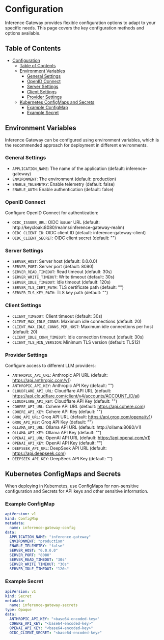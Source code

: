 
# Configuration

Inference Gateway provides flexible configuration options to adapt to your specific needs.
This page covers the key configuration methods and options available.

## Table of Contents
- [Configuration](#configuration)
  - [Table of Contents](#table-of-contents)
  - [Environment Variables](#environment-variables)
    - [General Settings](#general-settings)
    - [OpenID Connect](#openid-connect)
    - [Server Settings](#server-settings)
    - [Client Settings](#client-settings)
    - [Provider Settings](#provider-settings)
  - [Kubernetes ConfigMaps and Secrets](#kubernetes-configmaps-and-secrets)
    - [Example ConfigMap](#example-configmap)
    - [Example Secret](#example-secret)


## Environment Variables

Inference Gateway can be configured using environment variables, which is the recommended
approach for deployment in different environments.

### General Settings

- `APPLICATION_NAME`: The name of the application (default: inference-gateway)
- `ENVIRONMENT`: The environment (default: production)
- `ENABLE_TELEMETRY`: Enable telemetry (default: false)
- `ENABLE_AUTH`: Enable authentication (default: false)

### OpenID Connect

Configure OpenID Connect for authentication:

- `OIDC_ISSUER_URL`: OIDC issuer URL (default: http://keycloak:8080/realms/inference-gateway-realm)
- `OIDC_CLIENT_ID`: OIDC client ID (default: inference-gateway-client)
- `OIDC_CLIENT_SECRET`: OIDC client secret (default: "")

### Server Settings

- `SERVER_HOST`: Server host (default: 0.0.0.0)
- `SERVER_PORT`: Server port (default: 8080)
- `SERVER_READ_TIMEOUT`: Read timeout (default: 30s)
- `SERVER_WRITE_TIMEOUT`: Write timeout (default: 30s)
- `SERVER_IDLE_TIMEOUT`: Idle timeout (default: 120s)
- `SERVER_TLS_CERT_PATH`: TLS certificate path (default: "")
- `SERVER_TLS_KEY_PATH`: TLS key path (default: "")

### Client Settings

- `CLIENT_TIMEOUT`: Client timeout (default: 30s)
- `CLIENT_MAX_IDLE_CONNS`: Maximum idle connections (default: 20)
- `CLIENT_MAX_IDLE_CONNS_PER_HOST`: Maximum idle connections per host (default: 20)
- `CLIENT_IDLE_CONN_TIMEOUT`: Idle connection timeout (default: 30s)
- `CLIENT_TLS_MIN_VERSION`: Minimum TLS version (default: TLS12)

### Provider Settings

Configure access to different LLM providers:

- `ANTHROPIC_API_URL`: Anthropic API URL (default: https://api.anthropic.com/v1)
- `ANTHROPIC_API_KEY`: Anthropic API Key (default: "")
- `CLOUDFLARE_API_URL`: Cloudflare API URL (default: https://api.cloudflare.com/client/v4/accounts/ACCOUNT_ID/ai)
- `CLOUDFLARE_API_KEY`: Cloudflare API Key (default: "")
- `COHERE_API_URL`: Cohere API URL (default: https://api.cohere.com)
- `COHERE_API_KEY`: Cohere API Key (default: "")
- `GROQ_API_URL`: Groq API URL (default: https://api.groq.com/openai/v1)
- `GROQ_API_KEY`: Groq API Key (default: "")
- `OLLAMA_API_URL`: Ollama API URL (default: http://ollama:8080/v1)
- `OLLAMA_API_KEY`: Ollama API Key (default: "")
- `OPENAI_API_URL`: OpenAI API URL (default: https://api.openai.com/v1)
- `OPENAI_API_KEY`: OpenAI API Key (default: "")
- `DEEPSEEK_API_URL`:	DeepSeek API URL (default: https://api.deepseek.com)
- `DEEPSEEK_API_KEY`:	DeepSeek API Key (default: "")


## Kubernetes ConfigMaps and Secrets

When deploying in Kubernetes, use ConfigMaps for non-sensitive configuration 
and Secrets for API keys and other sensitive information.

### Example ConfigMap

```yaml
apiVersion: v1
kind: ConfigMap
metadata:
  name: inference-gateway-config
data:
  APPLICATION_NAME: "inference-gateway"
  ENVIRONMENT: "production"
  ENABLE_TELEMETRY: "false"
  SERVER_HOST: "0.0.0.0"
  SERVER_PORT: "8080"
  SERVER_READ_TIMEOUT: "30s"
  SERVER_WRITE_TIMEOUT: "30s"
  SERVER_IDLE_TIMEOUT: "120s"
```

### Example Secret

```yaml
apiVersion: v1
kind: Secret
metadata:
  name: inference-gateway-secrets
type: Opaque
data:
  ANTHROPIC_API_KEY: "<base64-encoded-key>"
  COHERE_API_KEY: "<base64-encoded-key>"
  OPENAI_API_KEY: "<base64-encoded-key>"
  OIDC_CLIENT_SECRET: "<base64-encoded-key>"
```
